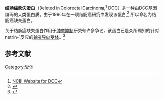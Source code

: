 {{PBB|geneid=1630}}

'''结肠癌缺失蛋白'''（Deleted in Colorectal Carcinoma,<ref>[http://www.ncbi.nlm.nih.gov/sites/entrez?Db=gene&Cmd=ShowDetailView&TermToSearch=1630&ordinalpos=1&itool=EntrezSystem2.PEntrez.Gene.Gene_ResultsPanel.Gene_RVDocSum NCBI Website for DCC]</ref> DCC）是一种由DCC基因编码的人类蛋白质。由于1990年在一项结肠癌研究中发现该蛋白,<ref name=Fearon>{{cite journal |author=Fearon ER, Cho KR, Nigro JM, ''et al.'' |title=Identification of a chromosome 18q gene that is altered in colorectal cancers |journal=Science |volume=247 |issue=4938 |pages=49–56 |pmid=2294591 |url=http://www.sciencemag.org/cgi/pmidlookup?view=long&pmid=2294591 |doi=10.1126/science.2294591|date=January 1990}}</ref> 所以命名为结肠癌缺失蛋白。

关于结肠癌缺失蛋白作用于[[肿瘤抑制基因|肿瘤抑制]]研究有许多争议，该蛋白还是众所周知的针对netrin-1反应的[[轴突导向|轴突导向]][[受体|受体]]。<ref name="pmid17449433">{{cite journal | author = Bernet A, Mehlen P | title = Dependence receptors: when apoptosis controls tumor progression | journal = Bull Cancer | volume = 94 | issue = 4 | pages = E12–7 | pmid = 17449433 | doi = | url = http://www.john-libbey-eurotext.fr/medline.md?issn=0007-4551&vol=94&iss=4&page=E12 | issn = |date=April 2007}}</ref>

==参考文献==
{{Reflist|2}}

[[Category:受体|Category:受体]]